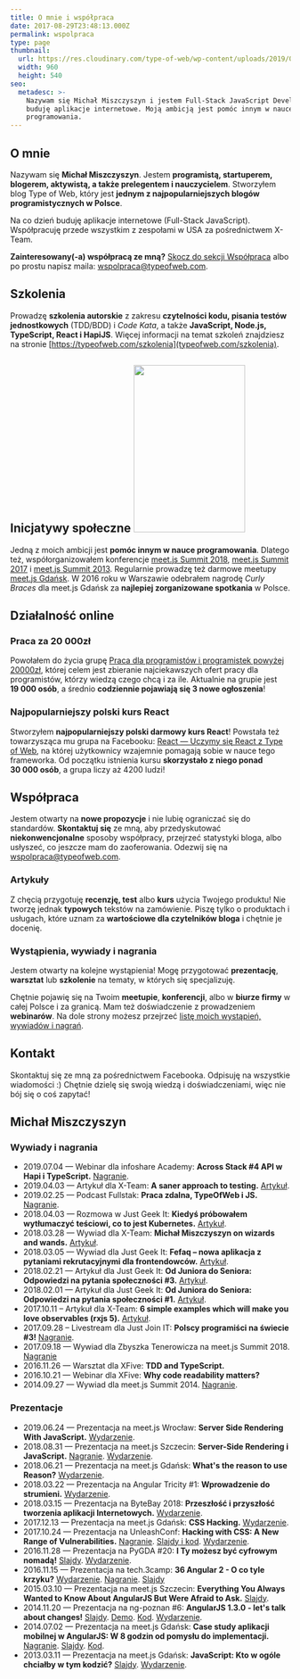 ```yaml
---
title: O mnie i współpraca
date: 2017-08-29T23:48:13.000Z
permalink: wspolpraca
type: page
thumbnail:
  url: https://res.cloudinary.com/type-of-web/wp-content/uploads/2019/09/Oferta-blog.png
  width: 960
  height: 540
seo:
  metadesc: >-
    Nazywam się Michał Miszczyszyn i jestem Full-Stack JavaScript Developerem:
    buduję aplikacje internetowe. Moją ambicją jest pomóc innym w nauce
    programowania.
---
```


## O mnie

Nazywam się <strong>Michał Miszczyszyn</strong>. Jestem <strong>programistą, startuperem, blogerem, aktywistą, a także prelegentem i nauczycielem</strong>. Stworzyłem blog Type of Web, który jest **jednym z najpopularniejszych blogów programistycznych w Polsce**.

Na co dzień buduję aplikacje internetowe (Full-Stack JavaScript). Współpracuję przede wszystkim z zespołami w USA za pośrednictwem X-Team.

**Zainteresowany(-a) współpracą ze mną?** [Skocz do sekcji Współpraca](#wspolpraca) albo po prostu napisz maila: <a href="mailto:wspolpraca@typeofweb.com">wspolpraca@typeofweb.com</a>.

## Szkolenia

Prowadzę <strong>szkolenia autorskie</strong> z zakresu <strong>czytelności kodu, pisania testów jednostkowych</strong> (TDD/BDD) i <em>Code Kata</em>, a także <strong>JavaScript, Node.js, TypeScript, React i HapiJS</strong>. Więcej informacji na temat szkoleń znajdziesz na stronie [https://typeofweb.com/szkolenia](typeofweb.com/szkolenia).

## Inicjatywy społeczne <img src="https://res.cloudinary.com/type-of-web/wp-content/uploads/2018/03/21686839_1666666120073907_3679910495411732745_o.jpg" alt="" width="200" height="300" class="alignright size-medium wp-image-1211" />

<p style="hyphens: none; -ms-hyphens: none; -moz-hyphens: none; word-break: normal; -webkit-hyphens: none; word-wrap: normal;">Jedną z moich ambicji jest <strong>pomóc innym w nauce programowania</strong>. Dlatego też, współorganizowałem konferencje <a href="https://typeofweb.com/call-for-proposals-na-meet-js-summit-2018/">meet.js Summit 2018</a>, <a href="https://typeofweb.com/meet-js-summit-2017-kulisami/">meet.js Summit 2017</a> i <a href="http://summit.meetjs.pl/2013/">meet.js Summit 2013</a>. Regularnie prowadzę też darmowe meetupy <a href="https://facebook.com/meetjspl">meet.js Gdańsk</a>. W 2016 roku w Warszawie odebrałem nagrodę <em>Curly Braces</em> dla meet.js Gdańsk za <strong>najlepiej zorganizowane spotkania</strong> w Polsce.</p>

## Działalność online

### Praca za 20 000zł

Powołałem do życia grupę <a href="https://www.facebook.com/groups/280382479112568">Praca dla programistów i programistek powyżej 20000zł</a>, której celem jest zbieranie najciekawszych ofert pracy dla programistów, którzy wiedzą czego chcą i za ile. Aktualnie na grupie jest <strong>19 000 osób</strong>, a średnio <strong>codziennie pojawiają się 3 nowe ogłoszenia</strong>!

### Najpopularniejszy polski kurs React

Stworzyłem <strong>najpopularniejszy polski darmowy kurs React</strong>! Powstała też towarzysząca mu grupa na Facebooku: <a href="https://www.facebook.com/groups/1491641220944430/">React — Uczymy się React z Type of Web</a>, na której użytkownicy wzajemnie pomagają sobie w nauce tego frameworka. Od początku istnienia kursu <strong>skorzystało z niego ponad 30 000 osób</strong>, a grupa liczy aż 4200 ludzi!

<h2 id="wspolpraca">Współpraca</h2>
Jestem otwarty na <strong>nowe propozycje</strong> i nie lubię ograniczać się do standardów. <strong>Skontaktuj się</strong> ze mną, aby przedyskutować <strong>niekonwencjonalne</strong> sposoby współpracy, przejrzeć statystyki bloga, albo usłyszeć, co jeszcze mam do zaoferowania. Odezwij się na <a href="mailto:wspolpraca@typeofweb.com">wspolpraca@typeofweb.com</a>.

### Artykuły

Z chęcią przygotuję **recenzję, test** albo **kurs** użycia Twojego produktu! Nie tworzę jednak **typowych** tekstów na zamówienie. Piszę tylko o produktach i usługach, które uznam za **wartościowe dla czytelników bloga** i chętnie je docenię.

### Wystąpienia, wywiady i nagrania

Jestem otwarty na kolejne wystąpienia! Mogę przygotować **prezentację**, **warsztat** lub **szkolenie** na tematy, w których się specjalizuję.

Chętnie pojawię się na Twoim **meetupie**, **konferencji**, albo w **biurze firmy** w całej Polsce i za granicą. Mam też doświadczenie z prowadzeniem **webinarów**. Na dole strony możesz przejrzeć [listę moich wystąpień, wywiadów i nagrań](#wywiady_i_nagrania).

## Kontakt

Skontaktuj się ze mną za pośrednictwem Facebooka. Odpisuję na wszystkie wiadomości :) Chętnie dzielę się swoją wiedzą i doświadczeniami, więc nie bój się o coś zapytać!

<FacebookPageWidget tabs="messages" />

## Michał Miszczyszyn

<h3 id="wywiady_i_nagrania">Wywiady i nagrania</h3>

- 2019.07.04 — Webinar dla infoshare Academy: **Across Stack #4 API w Hapi i TypeScript.** [Nagranie](https://www.youtube.com/watch?v=k1-CIR-NJeE).
- 2019.04.03 — Artykuł dla X-Team: **A saner approach to testing.** [Artykuł](https://x-team.com/blog/saner-approach-to-testing/).
- 2019.02.25 — Podcast Fullstak: **Praca zdalna, TypeOfWeb i JS.** [Nagranie](https://fullstak.pl/2).
- 2018.04.03 — Rozmowa w Just Geek It: **Kiedyś próbowałem wytłumaczyć teściowi, co to jest Kubernetes.** [Artykuł](https://geek.justjoin.it/wiekszosc-przedmiotow-studiach-strata-czasu-karol-stepniewski-vmware/).
- 2018.03.28 — Wywiad dla X-Team: **Michał Miszczyszyn on wizards and wands.** [Artykuł](https://x-team.com/blog/interview-michal-miszczyszyn/).
- 2018.03.05 — Wywiad dla Just Geek It: **Fefaq – nowa aplikacja z pytaniami rekrutacyjnymi dla frontendowców.** [Artykuł](https://geek.justjoin.it/fefaq-nowa-aplikacja-z-pytaniami-rekrutacyjnymi-dla-frontendowcow/).
- 2018.02.21 — Artykuł dla Just Geek It: **Od Juniora do Seniora: Odpowiedzi na pytania społeczności #3.** [Artykuł](https://geek.justjoin.it/juniora-seniora-odpowiedzi-pytania-spolecznosci-3/).
- 2018.02.01 — Artykuł dla Just Geek It: **Od Juniora do Seniora: Odpowiedzi na pytania społeczności #1.** [Artykuł](https://geek.justjoin.it/od-juniora-do-seniora-odpowiedzi-na-pytania-spolecznosci-1/).
- 2017.10.11 – Artykuł dla X-Team: **6 simple examples which will make you love observables (rxjs 5).** [Artykuł](https://x-team.com/blog/rxjs-observables/).
- 2017.09.28 – Livestream dla Just Join IT: **Polscy programiści na świecie #3!** [Nagranie](https://www.youtube.com/watch?v=7QYy_cPY0vw).
- 2017.09.18 — Wywiad dla Zbyszka Tenerowicza na meet.js Summit 2018. [Nagranie](https://soundcloud.com/naugtur/meetjs-summit-2017-od-zaplecza)
- 2016.11.26 — Warsztat dla XFive: **TDD and TypeScript.**
- 2016.10.21 — Webinar dla XFive: **Why code readability matters?**
- 2014.09.27 — Wywiad dla meet.js Summit 2014. [Nagranie](https://www.youtube.com/watch?v=UvBegle7x-A).

### Prezentacje

- 2019.06.24 — Prezentacja na meet.js Wrocław: **Server Side Rendering With JavaScript.** [Wydarzenie](https://www.meetup.com/meet-js-wroclaw/events/jvdlcryzjbgc/).
- 2018.08.31 — Prezentacja na meet.js Szczecin: **Server-Side Rendering i JavaScript.** [Nagranie](https://www.youtube.com/watch?v=eQEOAflR7uc). [Wydarzenie](https://www.meetup.com/meetjs-szczecin/events/254002857/).
- 2018.06.21 — Prezentacja na meet.js Gdańsk: **What's the reason to use Reason?** [Wydarzenie](https://www.facebook.com/events/1289980281132172/).
- 2018.03.22 — Prezentacja na Angular Tricity #1: **Wprowadzenie do strumieni.** [Wydarzenie](https://crossweb.pl/en/events/angular-tricity-1).
- 2018.03.15 — Prezentacja na ByteBay 2018: **Przeszłość i przyszłość tworzenia aplikacji Internetowych.** [Wydarzenie](https://bytebay.pl/2018/speakers/#speaker-19).
- 2017.12.13 — Prezentacja na meet.js Gdańsk: **CSS Hacking.** [Wydarzenie](https://www.facebook.com/events/149652705793012/).
- 2017.10.24 — Prezentacja na UnleashConf: **Hacking with CSS: A New Range of Vulnerabilities.** [Nagranie](https://youtu.be/VStxR3KCAKM). [Slajdy i kod](https://github.com/mmiszy/unleashconf-css-hacking-2017). [Wydarzenie](https://x-team.com/unleashconf/).
- 2016.11.28 — Prezentacja na PyGDA #20: **I Ty możesz być cyfrowym nomadą!** [Slajdy](https://mmiszy.github.io/2016-11-28.PyGda/#/). [Wydarzenie](https://www.meetup.com/PyGda-pl/events/235402519/).
- 2016.11.15 — Prezentacja na tech.3camp: **36 Angular 2 - O co tyle krzyku?** [Wydarzenie](https://evenea.pl/event/tech3camp151116/). [Nagranie](https://vimeo.com/192910605). [Slajdy](https://mmiszy.github.io/3camp-angular-2-slides/#/1)
- 2015.03.10 — Prezentacja na meet.js Szczecin: **Everything You Always Wanted to Know About AngularJS But Were Afraid to Ask.** [Slajdy](https://speakerdeck.com/mmiszy/everything-you-always-wanted-to-know-about-angularjs-but-were-afraid-to-ask).
- 2014.11.20 — Prezentacja na ng-poznan #6: **AngularJS 1.3.0 - let's talk about changes!** [Slajdy](https://speakerdeck.com/mmiszy/angularjs-1-dot-3-0-lets-talk-about-changes-ngpoznan). [Demo](http://mmiszy.github.io/angular-comparison/). [Kod](https://github.com/mmiszy/angular-comparison/). [Wydarzenie](https://www.meetup.com/ng-poznan-meetup/events/211926672/).
- 2014.07.02 — Prezentacja na meet.js Gdańsk: **Case study aplikacji mobilnej w AngularJS: W 8 godzin od pomysłu do implementacji.** [Nagranie](https://www.youtube.com/watch?v=OVWomXA-a2s). [Slajdy](https://speakerdeck.com/mmiszy/case-study-aplikacji-mobilnej-w-angularjs-w-8-godzin-od-pomyslu-do-implementacji). [Kod](https://github.com/mmiszy/lunch-button/tree/meet_js).
- 2013.03.11 — Prezentacja na meet.js Gdańsk: **JavaScript: Kto w ogóle chciałby w tym kodzić?** [Slajdy](https://github.com/meetjspl/gdansk/blob/300eff7562e19af0925bf27b37afff2f83bcc90c/media/1/presentation-mm.pdf). [Wydarzenie](https://www.facebook.com/events/471484796247910/).
